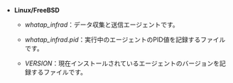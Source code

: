 - **Linux/FreeBSD**

  - _whatap_infrad_：データ収集と送信エージェントです。

  - _whatap_infrad.pid_：実行中のエージェントのPID値を記録するファイルです。

  - _VERSION_：現在インストールされているエージェントのバージョンを記録するファイルです。

